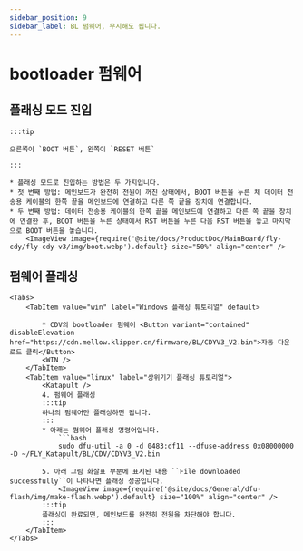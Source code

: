 ```yaml
---
sidebar_position: 9
sidebar_label: BL 펌웨어, 무시해도 됩니다.
---
```



# bootloader 펌웨어

## 플래싱 모드 진입

    :::tip
 
    오른쪽이 `BOOT 버튼`, 왼쪽이 `RESET 버튼`

    :::

    * 플래싱 모드로 진입하는 방법은 두 가지입니다.
    * 첫 번째 방법: 메인보드가 완전히 전원이 꺼진 상태에서, BOOT 버튼을 누른 채 데이터 전송용 케이블의 한쪽 끝을 메인보드에 연결하고 다른 쪽 끝을 장치에 연결합니다.
    * 두 번째 방법: 데이터 전송용 케이블의 한쪽 끝을 메인보드에 연결하고 다른 쪽 끝을 장치에 연결한 후, BOOT 버튼을 누른 상태에서 RST 버튼을 누른 다음 RST 버튼을 놓고 마지막으로 BOOT 버튼을 놓습니다.
        <ImageView image={require('@site/docs/ProductDoc/MainBoard/fly-cdy/fly-cdy-v3/img/boot.webp').default} size="50%" align="center" />

## 펌웨어 플래싱
    <Tabs>
        <TabItem value="win" label="Windows 플래싱 튜토리얼" default>

            * CDV의 bootloader 펌웨어 <Button variant="contained" disableElevation href="https://cdn.mellow.klipper.cn/firmware/BL/CDYV3_V2.bin">자동 다운로드 클릭</Button>
            <WIN />
        </TabItem>
        <TabItem value="linux" label="상위기기 플래싱 튜토리얼">
            <Katapult />
            4. 펌웨어 플래싱
            :::tip
            하나의 펌웨어만 플래싱하면 됩니다.
            :::
            * 아래는 펌웨어 플래싱 명령어입니다.
                ```bash
                sudo dfu-util -a 0 -d 0483:df11 --dfuse-address 0x08000000 -D ~/FLY_Katapult/BL/CDV/CDYV3_V2.bin
                ```
            5. 아래 그림 화살표 부분에 표시된 내용 ``File downloaded successfully``이 나타나면 플래싱 성공입니다.
                <ImageView image={require('@site/docs/General/dfu-flash/img/make-flash.webp').default} size="100%" align="center" />
            :::tip
            플래싱이 완료되면, 메인보드를 완전히 전원을 차단해야 합니다.
            :::
        </TabItem>
    </Tabs>
